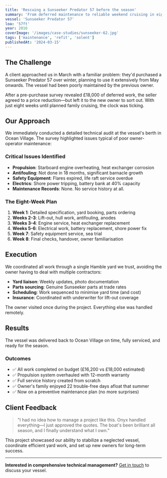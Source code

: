 ```yaml
---
title: 'Rescuing a Sunseeker Predator 57 before the season'
summary: 'From deferred maintenance to reliable weekend cruising in eight weeks.'
vessel: 'Sunseeker Predator 57'
loa: '57ft'
year: 2016
coverImage: '/images/case-studies/sunseeker-62.jpg'
tags: ['maintenance', 'refit', 'solent']
publishedAt: '2024-03-15'
---
```


## The Challenge

A client approached us in March with a familiar problem: they'd purchased a Sunseeker Predator 57 over winter, planning to use it extensively from May onwards. The vessel had been poorly maintained by the previous owner.

After a pre-purchase survey revealed £18,000 of deferred work, the seller agreed to a price reduction—but left it to the new owner to sort out. With just eight weeks until planned family cruising, the clock was ticking.

## Our Approach

We immediately conducted a detailed technical audit at the vessel's berth in Ocean Village. The survey highlighted issues typical of poor owner-operator maintenance:

### Critical Issues Identified

- **Propulsion**: Starboard engine overheating, heat exchanger corrosion
- **Antifouling**: Not done in 18 months, significant barnacle growth
- **Safety Equipment**: Flares expired, life raft service overdue
- **Electrics**: Shore power tripping, battery bank at 40% capacity
- **Maintenance Records**: None. No service history at all.

### The Eight-Week Plan

1. **Week 1**: Detailed specification, yard booking, parts ordering
2. **Weeks 2-3**: Lift-out, hull work, antifouling, anodes
3. **Weeks 3-4**: Engine service, heat exchanger replacement
4. **Weeks 5-6**: Electrical work, battery replacement, shore power fix
5. **Week 7**: Safety equipment service, sea trial
6. **Week 8**: Final checks, handover, owner familiarisation

## Execution

We coordinated all work through a single Hamble yard we trust, avoiding the owner having to deal with multiple contractors:

- **Yard liaison**: Weekly updates, photo documentation
- **Parts sourcing**: Genuine Sunseeker parts at trade rates
- **Scheduling**: Work sequenced to minimise yard time (and cost)
- **Insurance**: Coordinated with underwriter for lift-out coverage

The owner visited once during the project. Everything else was handled remotely.

## Results

The vessel was delivered back to Ocean Village on time, fully serviced, and ready for the season.

### Outcomes

- ✅ All work completed on budget (£16,200 vs £18,000 estimated)
- ✅ Propulsion system overhauled with 12-month warranty
- ✅ Full service history created from scratch
- ✅ Owner's family enjoyed 22 trouble-free days afloat that summer
- ✅ Now on a preventive maintenance plan (no more surprises)

## Client Feedback

> "I had no idea how to manage a project like this. Onyx handled everything—I just approved the quotes. The boat's been brilliant all season, and I finally understand what I own."

This project showcased our ability to stabilize a neglected vessel, coordinate efficient yard work, and set up new owners for long-term success.

---

**Interested in comprehensive technical management?** [Get in touch](/contact) to discuss your vessel.

